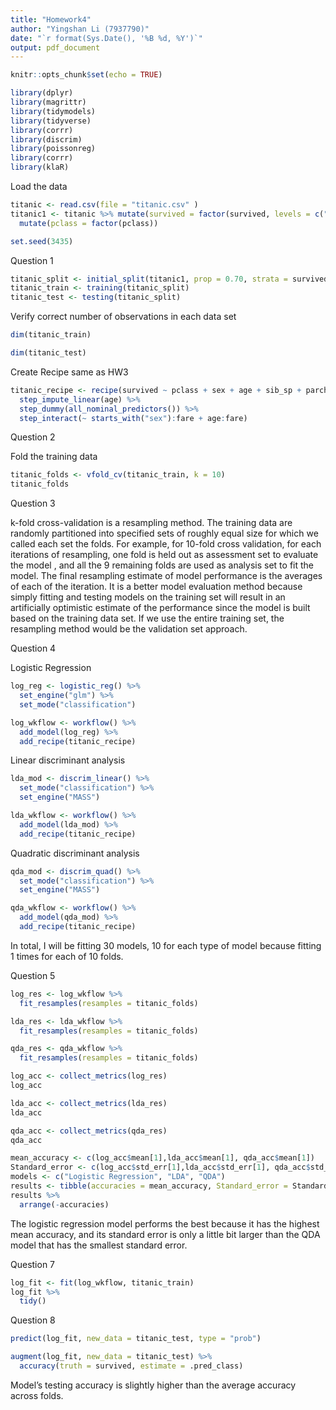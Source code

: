 ```yaml
---
title: "Homework4"
author: "Yingshan Li (7937790)"
date: "`r format(Sys.Date(), '%B %d, %Y')`"
output: pdf_document
---
```


```r
knitr::opts_chunk$set(echo = TRUE)
```

```r
library(dplyr)
library(magrittr)
library(tidymodels)
library(tidyverse)
library(corrr)
library(discrim)
library(poissonreg)
library(corrr)
library(klaR)
```


Load the data
```r
titanic <- read.csv(file = "titanic.csv" )
titanic1 <- titanic %>% mutate(survived = factor(survived, levels = c("Yes", "No"))) %>% 
  mutate(pclass = factor(pclass))
```

```r
set.seed(3435)
```


Question 1
```r
titanic_split <- initial_split(titanic1, prop = 0.70, strata = survived)
titanic_train <- training(titanic_split)
titanic_test <- testing(titanic_split)
```

Verify correct number of observations in each data set
```r
dim(titanic_train)
```

```r
dim(titanic_test)
```

Create Recipe same as HW3
```r
titanic_recipe <- recipe(survived ~ pclass + sex + age + sib_sp + parch + fare, data = titanic_train) %>%
  step_impute_linear(age) %>% 
  step_dummy(all_nominal_predictors()) %>% 
  step_interact(~ starts_with("sex"):fare + age:fare)
```

Question 2

Fold the training data
```r
titanic_folds <- vfold_cv(titanic_train, k = 10)
titanic_folds
```
 
Question 3

k-fold cross-validation is a resampling method. The training data are randomly partitioned into specified sets of roughly equal size for which we called each set the folds. For example, for 10-fold cross validation, for each iterations of resampling, one fold is held out as assessment set to evaluate the model , and all the 9 remaining folds are used as analysis set to fit the model. The final resampling estimate of  model performance is the averages of each of the iteration. It is a better model evaluation method because simply fitting and testing models on the training set will result in an artificially optimistic estimate of the performance since the model is built based on the training data set. 
If we use the entire training set, the resampling method would be the validation set approach.

Question 4

Logistic Regression
```r
log_reg <- logistic_reg() %>% 
  set_engine("glm") %>% 
  set_mode("classification")

log_wkflow <- workflow() %>% 
  add_model(log_reg) %>% 
  add_recipe(titanic_recipe)
```

Linear discriminant analysis
```r
lda_mod <- discrim_linear() %>% 
  set_mode("classification") %>% 
  set_engine("MASS")

lda_wkflow <- workflow() %>% 
  add_model(lda_mod) %>% 
  add_recipe(titanic_recipe)
```

Quadratic discriminant analysis
```r
qda_mod <- discrim_quad() %>% 
  set_mode("classification") %>% 
  set_engine("MASS")

qda_wkflow <- workflow() %>% 
  add_model(qda_mod) %>% 
  add_recipe(titanic_recipe)
```

In total, I will be fitting 30 models, 10 for each type of model because fitting 1 times for each of 10 folds.

Question 5
```r
log_res <- log_wkflow %>% 
  fit_resamples(resamples = titanic_folds)
```

```r
lda_res <- lda_wkflow %>% 
  fit_resamples(resamples = titanic_folds)
```

```r
qda_res <- qda_wkflow %>% 
  fit_resamples(resamples = titanic_folds)
```


```r
log_acc <- collect_metrics(log_res)
log_acc
```

```r
lda_acc <- collect_metrics(lda_res)
lda_acc
```

```r
qda_acc <- collect_metrics(qda_res)
qda_acc
```

```r
mean_accuracy <- c(log_acc$mean[1],lda_acc$mean[1], qda_acc$mean[1])
Standard_error <- c(log_acc$std_err[1],lda_acc$std_err[1], qda_acc$std_err[1])
models <- c("Logistic Regression", "LDA", "QDA")
results <- tibble(accuracies = mean_accuracy, Standard_error = Standard_error, models = models)
results %>% 
  arrange(-accuracies)

```

The logistic regression model performs the best because it has the highest mean accuracy, and its standard error is only a little bit larger than the QDA model that has the smallest standard error.

Question 7
```r
log_fit <- fit(log_wkflow, titanic_train)
log_fit %>% 
  tidy()
```

Question 8
```r
predict(log_fit, new_data = titanic_test, type = "prob")
```

```r
augment(log_fit, new_data = titanic_test) %>% 
  accuracy(truth = survived, estimate = .pred_class)
```
Model's testing accuracy is slightly higher than the average accuracy across folds.
